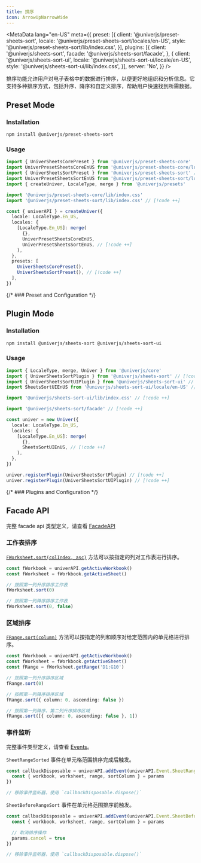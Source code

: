 ```yaml
---
title: 排序
icon: ArrowUpNarrowWide
---
```


<MetaData
  lang="en-US"
  meta={{
    preset: [{
      client: '@univerjs/preset-sheets-sort',
      locale: '@univerjs/preset-sheets-sort/locales/en-US',
      style: '@univerjs/preset-sheets-sort/lib/index.css',
    }],
    plugins: [{
      client: '@univerjs/sheets-sort',
      facade: '@univerjs/sheets-sort/facade',
    }, {
      client: '@univerjs/sheets-sort-ui',
      locale: '@univerjs/sheets-sort-ui/locale/en-US',
      style: '@univerjs/sheets-sort-ui/lib/index.css',
    }],
    server: 'No',
  }}
/>

排序功能允许用户对电子表格中的数据进行排序，以便更好地组织和分析信息。它支持多种排序方式，包括升序、降序和自定义排序，帮助用户快速找到所需数据。

## Preset Mode

### Installation

```package-install
npm install @univerjs/preset-sheets-sort
```

### Usage

```typescript
import { UniverSheetsCorePreset } from '@univerjs/preset-sheets-core'
import UniverPresetSheetsCoreEnUS from '@univerjs/preset-sheets-core/locales/en-US'
import { UniverSheetsSortPreset } from '@univerjs/preset-sheets-sort' // [!code ++]
import UniverPresetSheetsSortEnUS from '@univerjs/preset-sheets-sort/locales/en-US' // [!code ++]
import { createUniver, LocaleType, merge } from '@univerjs/presets'

import '@univerjs/preset-sheets-core/lib/index.css'
import '@univerjs/preset-sheets-sort/lib/index.css' // [!code ++]

const { univerAPI } = createUniver({
  locale: LocaleType.En_US,
  locales: {
    [LocaleType.En_US]: merge(
      {},
      UniverPresetSheetsCoreEnUS,
      UniverPresetSheetsSortEnUS, // [!code ++]
    ),
  },
  presets: [
    UniverSheetsCorePreset(),
    UniverSheetsSortPreset(), // [!code ++]
  ],
})
```

{/* ### Preset and Configuration */}

## Plugin Mode

### Installation

```package-install
npm install @univerjs/sheets-sort @univerjs/sheets-sort-ui
```

### Usage

```typescript
import { LocaleType, merge, Univer } from '@univerjs/core'
import { UniverSheetsSortPlugin } from '@univerjs/sheets-sort' // [!code ++]
import { UniverSheetsSortUIPlugin } from '@univerjs/sheets-sort-ui' // [!code ++]
import SheetsSortUIEnUS from '@univerjs/sheets-sort-ui/locale/en-US' // [!code ++]

import '@univerjs/sheets-sort-ui/lib/index.css' // [!code ++]

import '@univerjs/sheets-sort/facade' // [!code ++]

const univer = new Univer({
  locale: LocaleType.En_US,
  locales: {
    [LocaleType.En_US]: merge(
      {},
      SheetsSortUIEnUS, // [!code ++]
    ),
  },
})

univer.registerPlugin(UniverSheetsSortPlugin) // [!code ++]
univer.registerPlugin(UniverSheetsSortUIPlugin) // [!code ++]
```

{/* ### Plugins and Configuration */}

## Facade API

完整 facade api 类型定义，请查看 [FacadeAPI](https://reference.univer.ai/en-US)

### 工作表排序

[`FWorksheet.sort(colIndex, asc)`](https://reference.univer.ai/en-US/classes/FWorksheet#sort) 方法可以按指定的列对工作表进行排序。

```typescript
const fWorkbook = univerAPI.getActiveWorkbook()
const fWorksheet = fWorkbook.getActiveSheet()

// 按照第一列升序排序工作表
fWorksheet.sort(0)

// 按照第一列降序排序工作表
fWorksheet.sort(0, false)
```

### 区域排序

[`FRange.sort(column)`](https://reference.univer.ai/en-US/classes/FRange#sort) 方法可以按指定的列和顺序对给定范围内的单元格进行排序。

```typescript
const fWorkbook = univerAPI.getActiveWorkbook()
const fWorksheet = fWorkbook.getActiveSheet()
const fRange = fWorksheet.getRange('D1:G10')

// 按照第一列升序排序区域
fRange.sort(0)

// 按照第一列降序排序区域
fRange.sort({ column: 0, ascending: false })

// 按照第一列降序，第二列升序排序区域
fRange.sort([{ column: 0, ascending: false }, 1])
```

### 事件监听

完整事件类型定义，请查看 [Events](https://reference.univer.ai/en-US/classes/FEventName)。

`SheetRangeSorted` 事件在单元格范围排序完成后触发。

```typescript
const callbackDisposable = univerAPI.addEvent(univerAPI.Event.SheetRangeSorted, (params) => {
  const { workbook, worksheet, range, sortColumn } = params
})

// 移除事件监听器，使用 `callbackDisposable.dispose()`
```

`SheetBeforeRangeSort` 事件在单元格范围排序前触发。

```typescript
const callbackDisposable = univerAPI.addEvent(univerAPI.Event.SheetBeforeRangeSort, (params) => {
  const { workbook, worksheet, range, sortColumn } = params

  // 取消排序操作
  params.cancel = true
})

// 移除事件监听器，使用 `callbackDisposable.dispose()`
```
